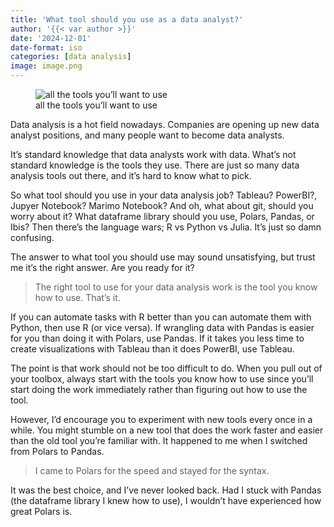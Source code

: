 ```yaml
---
title: 'What tool should you use as a data analyst?'
author: '{{< var author >}}'
date: '2024-12-01'
date-format: iso
categories: [data analysis]
image: image.png
---
```


::: {.gray-text .center-text}
![all the tools you'll want to use](image.png){fig-align="center"}
:::

Data analysis is a hot field nowadays. Companies are opening up new data analyst positions, and many people want to become data analysts.

It's standard knowledge that data analysts work with data. What's not standard knowledge is the tools they use. There are just so many data analysis tools out there, and it's hard to know what to pick.

So what tool should you use in your data analysis job? Tableau? PowerBI?, Jupyer Notebook? Marimo Notebook? And oh, what about git, should you worry about it? What dataframe library should you use, Polars, Pandas, or Ibis? Then there's the language wars; R vs Python vs Julia. It's just so damn confusing.

The answer to what tool you should use may sound unsatisfying, but trust me it's the right answer. Are you ready for it?

> The right tool to use for your data analysis work is the tool you know how to use. That's it.

If you can automate tasks with R better than you can automate them with Python, then use R (or vice versa). If wrangling data with Pandas is easier for you than doing it with Polars, use Pandas. If it takes you less time to create visualizations with Tableau than it does PowerBI, use Tableau.

The point is that work should not be too difficult to do. When you pull out of your toolbox, always start with the tools you know how to use since you'll start doing the work immediately rather than figuring out how to use the tool.

However, I'd encourage you to experiment with new tools every once in a while. You might stumble on a new tool that does the work faster and easier than the old tool you're familiar with. It happened to me when I switched from Polars to Pandas.

> I came to Polars for the speed and stayed for the syntax.

It was the best choice, and I've never looked back. Had I stuck with Pandas (the dataframe library I knew how to use), I wouldn't have experienced how great Polars is.